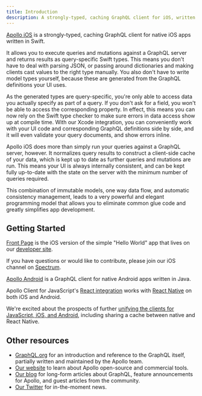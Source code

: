 ```yaml
---
title: Introduction
description: A strongly-typed, caching GraphQL client for iOS, written in Swift
---
```


[Apollo iOS](https://github.com/apollographql/apollo-ios) is a strongly-typed, caching GraphQL client for native iOS apps written in Swift.

It allows you to execute queries and mutations against a GraphQL server and returns results as query-specific Swift types. This means you don't have to deal with parsing JSON, or passing around dictionaries and making clients cast values to the right type manually. You also don't have to write model types yourself, because these are generated from the GraphQL definitions your UI uses.

As the generated types are query-specific, you're only able to access data you actually specify as part of a query. If you don't ask for a field, you won't be able to access the corresponding property. In effect, this means you can now rely on the Swift type checker to make sure errors in data access show up at compile time. With our Xcode integration, you can conveniently work with your UI code and corresponding GraphQL definitions side by side, and it will even validate your query documents, and show errors inline.

Apollo iOS does more than simply run your queries against a GraphQL server, however. It normalizes query results to construct a client-side cache of your data, which is kept up to date as further queries and mutations are run. This means your UI is always internally consistent, and can be kept fully up-to-date with the state on the server with the minimum number of queries required.

This combination of immutable models, one way data flow, and automatic consistency management, leads to a very powerful and elegant programming model that allows you to eliminate common glue code and greatly simplifies app development.

## Getting Started

[Front Page](https://github.com/apollographql/frontpage-ios-app) is the iOS version of the simple "Hello World" app that lives on our [developer site](http://dev.apollodata.com).

If you have questions or would like to contribute, please join our iOS channel on [Spectrum](https://spectrum.chat/apollo/apollo-ios).

[Apollo Android](https://github.com/apollographql/apollo-android) is a GraphQL client for native Android apps written in Java.

Apollo Client for JavaScript's [React integration](https://apollographql.com/docs/react) works with [React Native](https://facebook.github.io/react-native/) on both iOS and Android.

We're excited about the prospects of further [unifying the clients for JavaScript, iOS, and Android](https://blog.apollographql.com/one-graphql-client-for-javascript-ios-and-android-64993c1b7991), including sharing a cache between native and React Native.

## Other resources

- [GraphQL.org](http://graphql.org) for an introduction and reference to the GraphQL itself, partially written and maintained by the Apollo team.
- [Our website](http://www.apollodata.com/) to learn about Apollo open-source and commercial tools.
- [Our blog](https://dev-blog.apollodata.com) for long-form articles about GraphQL, feature announcements for Apollo, and guest articles from the community.
- [Our Twitter](https://twitter.com/apollographql) for in-the-moment news.
